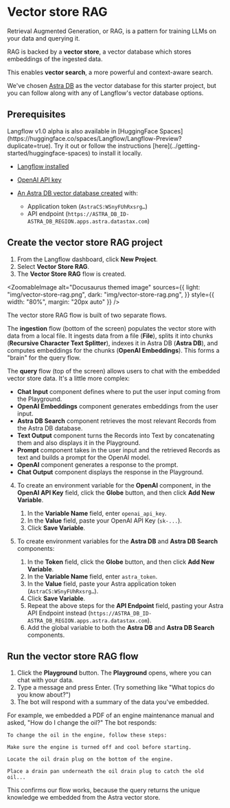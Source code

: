 
# Vector store RAG

Retrieval Augmented Generation, or RAG, is a pattern for training LLMs on your data and querying it.

RAG is backed by a **vector store**, a vector database which stores embeddings of the ingested data.

This enables **vector search**, a more powerful and context-aware search.

We've chosen [Astra DB](https://astra.datastax.com/signup?utm_source=langflow-pre-release&utm_medium=referral&utm_campaign=langflow-announcement&utm_content=create-a-free-astra-db-account) as the vector database for this starter project, but you can follow along with any of Langflow's vector database options.

## Prerequisites

<Admonition type="info">
  Langflow v1.0 alpha is also available in [HuggingFace Spaces](https://huggingface.co/spaces/Langflow/Langflow-Preview?duplicate=true). Try it out or follow the instructions [here](../getting-started/huggingface-spaces) to install it locally.
</Admonition>

* [Langflow installed](../getting-started/install-langflow.mdx)

* [OpenAI API key](https://platform.openai.com)

* [An Astra DB vector database created](https://docs.datastax.com/en/astra-db-serverless/get-started/quickstart.html) with:
    * Application token (`AstraCS:WSnyFUhRxsrg…​`)
    * API endpoint (`https://ASTRA_DB_ID-ASTRA_DB_REGION.apps.astra.datastax.com`)

## Create the vector store RAG project

1. From the Langflow dashboard, click **New Project**.
2. Select **Vector Store RAG**.
3. The **Vector Store RAG** flow is created.

<ZoomableImage
  alt="Docusaurus themed image"
  sources={{
    light: "img/vector-store-rag.png",
    dark: "img/vector-store-rag.png",
  }}
  style={{ width: "80%", margin: "20px auto" }}
/>

The vector store RAG flow is built of two separate flows.

The **ingestion** flow (bottom of the screen) populates the vector store with data from a local file.
It ingests data from a file (**File**), splits it into chunks (**Recursive Character Text Splitter**), indexes it in Astra DB (**Astra DB**), and computes embeddings for the chunks (**OpenAI Embeddings**).
This forms a "brain" for the query flow.

The **query**  flow (top of the screen) allows users to chat with the embedded vector store data. It's a little more complex:

* **Chat Input** component defines where to put the user input coming from the Playground.
* **OpenAI Embeddings** component generates embeddings from the user input.
* **Astra DB Search** component retrieves the most relevant Records from the Astra DB database.
* **Text Output** component turns the Records into Text by concatenating them and also displays it in the Playground.
* **Prompt** component takes in the user input and the retrieved Records as text and builds a prompt for the OpenAI model.
* **OpenAI** component generates a response to the prompt.
* **Chat Output** component displays the response in the Playground.

4. To create an environment variable for the **OpenAI** component, in the **OpenAI API Key** field, click the **Globe** button, and then click **Add New Variable**.
    1. In the **Variable Name** field, enter `openai_api_key`.
    2. In the **Value** field, paste your OpenAI API Key (`sk-...`).
    3. Click **Save Variable**.

4. To create environment variables for the **Astra DB** and **Astra DB Search** components:
    1. In the **Token** field, click the **Globe** button, and then click **Add New Variable**.
    2. In the **Variable Name** field, enter `astra_token`.
    3. In the **Value** field, paste your Astra application token (`AstraCS:WSnyFUhRxsrg…​`).
    4. Click **Save Variable**.
    5. Repeat the above steps for the **API Endpoint** field, pasting your Astra API Endpoint instead (`https://ASTRA_DB_ID-ASTRA_DB_REGION.apps.astra.datastax.com`).
    6. Add the global variable to both the **Astra DB** and **Astra DB Search** components.

## Run the vector store RAG flow

1. Click the **Playground** button.
The **Playground** opens, where you can chat with your data.
2. Type a message and press Enter. (Try something like "What topics do you know about?")
3. The bot will respond with a summary of the data you've embedded.

For example, we embedded a PDF of an engine maintenance manual and asked, "How do I change the oil?"
The bot responds:
```
To change the oil in the engine, follow these steps:

Make sure the engine is turned off and cool before starting.

Locate the oil drain plug on the bottom of the engine.

Place a drain pan underneath the oil drain plug to catch the old oil...
```

This confirms our flow works, because the query returns the unique knowledge we embedded from the Astra vector store.




